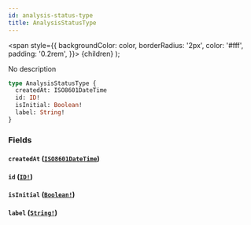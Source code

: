 ```yaml
---
id: analysis-status-type
title: AnalysisStatusType
---
```


<span
style={{
      backgroundColor: color,
      borderRadius: '2px',
      color: '#fff',
      padding: '0.2rem',
    }}>
{children}
</span>
);

No description

```graphql
type AnalysisStatusType {
  createdAt: ISO8601DateTime
  id: ID!
  isInitial: Boolean!
  label: String!
}
```

### Fields

#### `createdAt` ([`ISO8601DateTime`](/api/scalars/iso-8601-date-time))

#### `id` ([`ID!`](/api/scalars/id))

#### `isInitial` ([`Boolean!`](/api/scalars/boolean))

#### `label` ([`String!`](/api/scalars/string))
